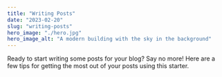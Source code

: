```yaml
---
title: "Writing Posts"
date: "2023-02-20"
slug: "writing-posts"
hero_image: "./hero.jpg"
hero_image_alt: "A modern building with the sky in the background"
---
```


Ready to start writing some posts for your blog? Say no more! Here are a few tips for getting the most out of your posts using this starter.
